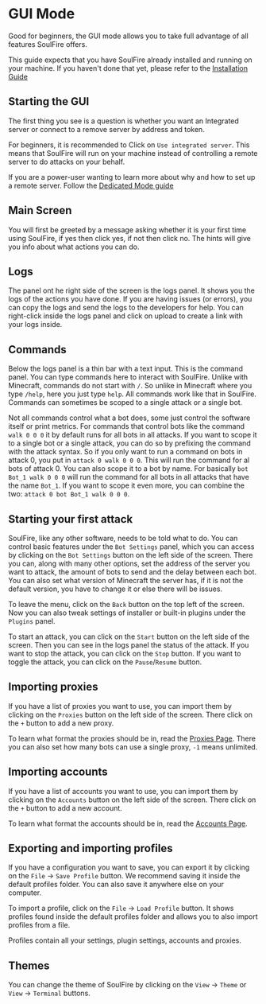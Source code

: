 # GUI Mode

Good for beginners, the GUI mode allows you to take full advantage of all features SoulFire offers.

This guide expects that you have SoulFire already installed and running on your machine.
If you haven't done that yet, please refer to the [Installation Guide](/docs/installation)

## Starting the GUI

The first thing you see is a question is whether you want an Integrated server
or connect to a remove server by address and token.

For beginners, it is recommended to Click on `Use integrated server`.
This means that SoulFire will run on your machine instead of controlling a remote server to do attacks on your behalf.

If you are a power-user wanting to learn more about why and how to set up a remote server. Follow the [Dedicated Mode guide](/docs/guides/dedicated-mode)

## Main Screen

You will first be greeted by a message asking whether it is your first time using SoulFire,
if yes then click yes, if not then click no.
The hints will give you info about what actions you can do.

## Logs

The panel ont he right side of the screen is the logs panel.
It shows you the logs of the actions you have done.
If you are having issues (or errors), you can copy the logs and send the logs to the developers for help.
You can right-click inside the logs panel and click on upload to create a link with your logs inside.

## Commands

Below the logs panel is a thin bar with a text input.
This is the command panel.
You can type commands here to interact with SoulFire.
Unlike with Minecraft, commands do not start with `/`.
So unlike in Minecraft where you type `/help`, here you just type `help`.
All commands work like that in SoulFire.
Commands can sometimes be scoped to a single attack or a single bot.

Not all commands control what a bot does, some just control the software itself or print metrics.
For commands that control bots like the command `walk 0 0 0` it by default runs for all bots in all attacks.
If you want to scope it to a single bot or a single attack, you can do so by prefixing the command with the attack syntax.
So if you only want to run a command on bots in attack 0, you put in `attack 0 walk 0 0 0`.
This will run the command for al bots of attack 0.
You can also scope it to a bot by name. For basically `bot Bot_1 walk 0 0 0` will
run the command for all bots in all attacks that have the name `Bot_1`.
If you want to scope it even more, you can combine the two: `attack 0 bot Bot_1 walk 0 0 0`.

## Starting your first attack

SoulFire, like any other software, needs to be told what to do.
You can control basic features under the `Bot Settings` panel, which you can access by clicking
on the `Bot Settings` button on the left side of the screen.
There you can, along with many other options, set the address of the server you want to attack, the amount of bots to send and the delay between each bot.
You can also set what version of Minecraft the server has, if it is not the default version, you have to change it or else there will be issues.

To leave the menu, click on the `Back` button on the top left of the screen.
Now you can also tweak settings of installer or built-in plugins under the `Plugins` panel.

To start an attack, you can click on the `Start` button on the left side of the screen.
Then you can see in the logs panel the status of the attack.
If you want to stop the attack, you can click on the `Stop` button.
If you want to toggle the attack, you can click on the `Pause`/`Resume` button.

## Importing proxies

If you have a list of proxies you want to use, you can import them by clicking on the `Proxies` button on the left side of the screen.
There click on the `+` button to add a new proxy.

To learn what format the proxies should be in, read the [Proxies Page](/docs/usage/proxies).
There you can also set how many bots can use a single proxy, `-1` means unlimited.

## Importing accounts

If you have a list of accounts you want to use, you can import them by clicking on the `Accounts` button on the left side of the screen.
There click on the `+` button to add a new account.

To learn what format the accounts should be in, read the [Accounts Page](/docs/usage/accounts).

## Exporting and importing profiles

If you have a configuration you want to save, you can export it by clicking on the `File` -> `Save Profile` button.
We recommend saving it inside the default profiles folder. You can also save it anywhere else on your computer.

To import a profile, click on the `File` -> `Load Profile` button.
It shows profiles found inside the default profiles folder and allows you to also import profiles from a file.

Profiles contain all your settings, plugin settings, accounts and proxies.

## Themes

You can change the theme of SoulFire by clicking on the `View` -> `Theme` or `View` -> `Terminal` buttons.
